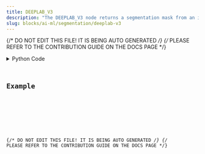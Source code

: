 ```yaml
---
title: DEEPLAB_V3
description: "The DEEPLAB_V3 node returns a segmentation mask from an input image in a dataframe."
slug: blocks/ai-ml/segmentation/deeplab-v3
---
```


{/* DO NOT EDIT THIS FILE! IT IS BEING AUTO GENERATED */}
{/* PLEASE REFER TO THE CONTRIBUTION GUIDE ON THE DOCS PAGE */}


<PythonDocsDisplay docstring={docstring} />
<details>
<summary>Python Code</summary>



<Code code={pythonCode} lang="py" wrap theme="dracula" />

[Find this Flojoy Block on GitHub](https://github.com/flojoy-ai/blocks/blob/main/blocks/AI_ML/SEGMENTATION/DEEPLAB_V3/DEEPLAB_V3.py)

</details>

## Example


<GetHelpWidget />


<AppDisplay app={app} blockName="DEEPLAB_V3" client:visible />


<Example />

{/* DO NOT EDIT THIS FILE! IT IS BEING AUTO GENERATED */}
{/* PLEASE REFER TO THE CONTRIBUTION GUIDE ON THE DOCS PAGE */}
